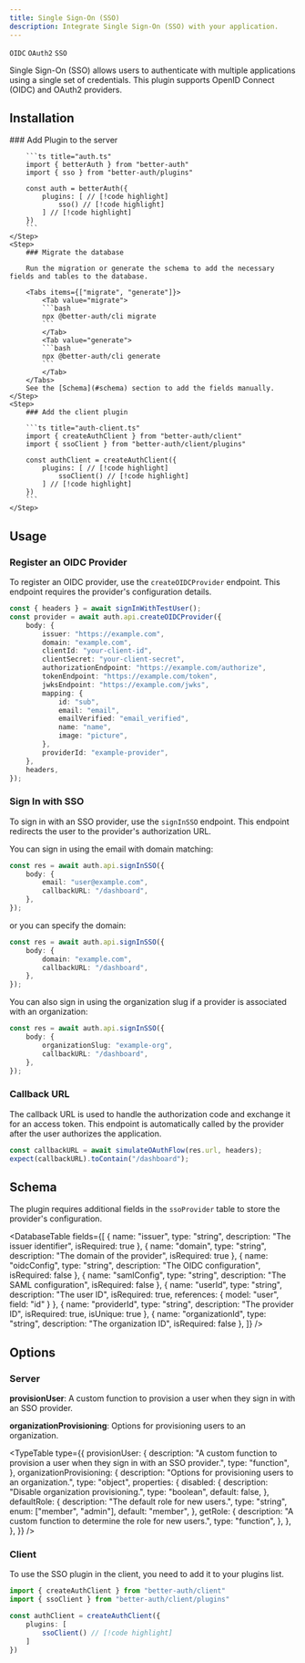 ```yaml
---
title: Single Sign-On (SSO)
description: Integrate Single Sign-On (SSO) with your application.
---
```


`OIDC` `OAuth2` `SSO`

Single Sign-On (SSO) allows users to authenticate with multiple applications using a single set of credentials. This plugin supports OpenID Connect (OIDC) and OAuth2 providers.

## Installation

<Steps>
    <Step>
        ### Add Plugin to the server

        ```ts title="auth.ts" 
        import { betterAuth } from "better-auth"
        import { sso } from "better-auth/plugins"

        const auth = betterAuth({
            plugins: [ // [!code highlight]
                sso() // [!code highlight]
            ] // [!code highlight]
        })
        ```
    </Step>
    <Step>
        ### Migrate the database

        Run the migration or generate the schema to add the necessary fields and tables to the database.

        <Tabs items={["migrate", "generate"]}>
            <Tab value="migrate">
            ```bash
            npx @better-auth/cli migrate
            ```
            </Tab>
            <Tab value="generate">
            ```bash
            npx @better-auth/cli generate
            ```
            </Tab>
        </Tabs>
        See the [Schema](#schema) section to add the fields manually.
    </Step>
    <Step>
        ### Add the client plugin
        
        ```ts title="auth-client.ts"
        import { createAuthClient } from "better-auth/client"
        import { ssoClient } from "better-auth/client/plugins"
        
        const authClient = createAuthClient({
            plugins: [ // [!code highlight]
                ssoClient() // [!code highlight]
            ] // [!code highlight]
        })
        ```
    </Step>
</Steps>

## Usage

### Register an OIDC Provider

To register an OIDC provider, use the `createOIDCProvider` endpoint. This endpoint requires the provider's configuration details.

```ts title="register-provider.ts"
const { headers } = await signInWithTestUser();
const provider = await auth.api.createOIDCProvider({
    body: {
        issuer: "https://example.com",
        domain: "example.com",
        clientId: "your-client-id",
        clientSecret: "your-client-secret",
        authorizationEndpoint: "https://example.com/authorize",
        tokenEndpoint: "https://example.com/token",
        jwksEndpoint: "https://example.com/jwks",
        mapping: {
            id: "sub",
            email: "email",
            emailVerified: "email_verified",
            name: "name",
            image: "picture",
        },
        providerId: "example-provider",
    },
    headers,
});
```

### Sign In with SSO

To sign in with an SSO provider, use the `signInSSO` endpoint. This endpoint redirects the user to the provider's authorization URL.

You can sign in using the email with domain matching:

```ts title="sign-in.ts"
const res = await auth.api.signInSSO({
    body: {
        email: "user@example.com",
        callbackURL: "/dashboard",
    },
});
```

or you can specify the domain:

```ts title="sign-in-domain.ts"
const res = await auth.api.signInSSO({
    body: {
        domain: "example.com",
        callbackURL: "/dashboard",
    },
});
```

You can also sign in using the organization slug if a provider is associated with an organization:

```ts title="sign-in-org.ts"
const res = await auth.api.signInSSO({
    body: {
        organizationSlug: "example-org",
        callbackURL: "/dashboard",
    },
});
```

### Callback URL

The callback URL is used to handle the authorization code and exchange it for an access token. This endpoint is automatically called by the provider after the user authorizes the application.

```ts title="callback.ts"
const callbackURL = await simulateOAuthFlow(res.url, headers);
expect(callbackURL).toContain("/dashboard");
```

## Schema

The plugin requires additional fields in the `ssoProvider` table to store the provider's configuration.

<DatabaseTable
    fields={[
        { name: "issuer", type: "string", description: "The issuer identifier", isRequired: true },
        { name: "domain", type: "string", description: "The domain of the provider", isRequired: true },
        { name: "oidcConfig", type: "string", description: "The OIDC configuration", isRequired: false },
        { name: "samlConfig", type: "string", description: "The SAML configuration", isRequired: false },
        { name: "userId", type: "string", description: "The user ID", isRequired: true, references: { model: "user", field: "id" } },
        { name: "providerId", type: "string", description: "The provider ID", isRequired: true, isUnique: true },
        { name: "organizationId", type: "string", description: "The organization ID", isRequired: false },
    ]}
/>

## Options

### Server

**provisionUser**: A custom function to provision a user when they sign in with an SSO provider.

**organizationProvisioning**: Options for provisioning users to an organization.

<TypeTable
  type={{
    provisionUser: {
        description: "A custom function to provision a user when they sign in with an SSO provider.",
        type: "function",
    },
    organizationProvisioning: {
        description: "Options for provisioning users to an organization.",
        type: "object",
        properties: {
            disabled: {
                description: "Disable organization provisioning.",
                type: "boolean",
                default: false,
            },
            defaultRole: {
                description: "The default role for new users.",
                type: "string",
                enum: ["member", "admin"],
                default: "member",
            },
            getRole: {
                description: "A custom function to determine the role for new users.",
                type: "function",
            },
        },
    },
  }}
/>

### Client

To use the SSO plugin in the client, you need to add it to your plugins list.

```ts title="auth-client.ts"
import { createAuthClient } from "better-auth/client"
import { ssoClient } from "better-auth/client/plugins"

const authClient = createAuthClient({
    plugins: [
        ssoClient() // [!code highlight]
    ]
})
